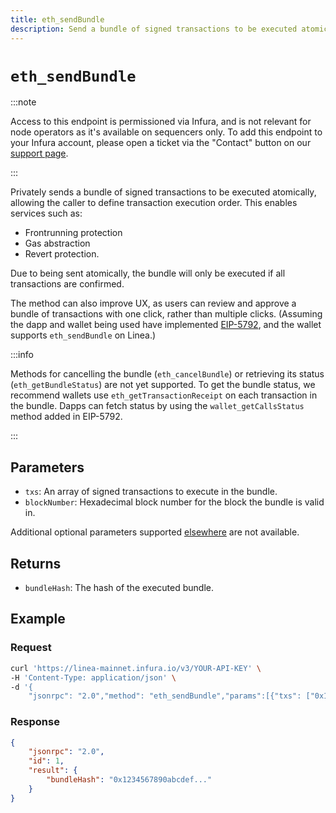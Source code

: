 ```yaml
---
title: eth_sendBundle
description: Send a bundle of signed transactions to be executed atomically.
---
```


# `eth_sendBundle`

:::note

Access to this endpoint is permissioned via Infura, and is not relevant for node operators as it's 
available on sequencers only. To add this endpoint to your Infura account, please open a ticket via 
the "Contact" button on our [support page](https://support.linea.build/).

:::

Privately sends a bundle of signed transactions to be executed atomically, allowing the caller to 
define transaction execution order. This enables services such as:
- Frontrunning protection
- Gas abstraction
- Revert protection.

Due to being sent atomically, the bundle will only be executed if all transactions are confirmed.

The method can also improve UX, as users can review and approve a bundle of transactions with one 
click, rather than multiple clicks. (Assuming the dapp and wallet being used have implemented [EIP-5792](https://eips.ethereum.org/EIPS/eip-5792), 
and the wallet supports `eth_sendBundle` on Linea.)

:::info

Methods for cancelling the bundle (`eth_cancelBundle`) or retrieving its status (`eth_getBundleStatus`) 
are not yet supported. To get the bundle status, we recommend wallets use `eth_getTransactionReceipt` 
on each transaction in the bundle. Dapps can fetch status by using the `wallet_getCallsStatus` 
method added in EIP-5792.

:::

## Parameters

- `txs`: An array of signed transactions to execute in the bundle.
- `blockNumber`: Hexadecimal block number for the block the bundle is valid in.

Additional optional parameters supported [elsewhere](https://docs.flashbots.net/flashbots-auction/advanced/rpc-endpoint#eth_sendbundle) 
are not available.

## Returns

- `bundleHash`: The hash of the executed bundle.

## Example

### Request

```bash
curl 'https://linea-mainnet.infura.io/v3/YOUR-API-KEY' \
-H 'Content-Type: application/json' \
-d '{
    "jsonrpc": "2.0","method": "eth_sendBundle","params":[{"txs": ["0x1234567890abcdef...", "0x1234567890abcdef..."],"blockNumber": "0x123..."}],"id": 1}'
```

### Response

```json
{
    "jsonrpc": "2.0",
    "id": 1,
    "result": {
        "bundleHash": "0x1234567890abcdef..."
    }
}
```
